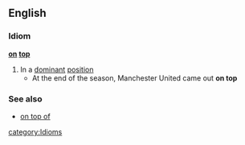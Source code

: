 ==English==
===Idiom===
'''[[on]] [[top]]'''
#In a [[dominant]] [[position]]
#* At the end of the season, Manchester United came out '''on top'''
===See also===
*[[on top of]]
[[category:Idioms]]